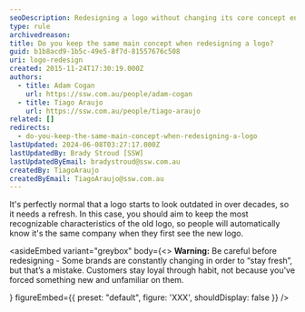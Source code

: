 ```yaml
---
seoDescription: Redesigning a logo without changing its core concept ensures brand recognition and customer loyalty.
type: rule
archivedreason:
title: Do you keep the same main concept when redesigning a logo?
guid: b1b8acd9-1b5c-49e5-8f7d-81557676c508
uri: logo-redesign
created: 2015-11-24T17:30:19.000Z
authors:
  - title: Adam Cogan
    url: https://ssw.com.au/people/adam-cogan
  - title: Tiago Araujo
    url: https://ssw.com.au/people/tiago-araujo
related: []
redirects:
  - do-you-keep-the-same-main-concept-when-redesigning-a-logo
lastUpdated: 2024-06-08T03:27:17.000Z
lastUpdatedBy: Brady Stroud [SSW]
lastUpdatedByEmail: bradystroud@ssw.com.au
createdBy: TiagoAraujo
createdByEmail: TiagoAraujo@ssw.com.au
---
```


It's perfectly normal that a logo starts to look outdated in over decades, so it needs a refresh. In this case, you should aim to keep the most recognizable characteristics of the old logo, so people will automatically know it's the same company when they first see the new logo.

<asideEmbed
  variant="greybox"
  body={<>
    **Warning:** Be careful before redesigning - Some brands are constantly changing in order to “stay fresh”, but that’s a mistake. Customers stay loyal through habit, not because you've forced something new and unfamiliar on them.

<youtubeEmbed url="https://www.youtube.com/embed/dOIRSqNqAzE" description="Video: Think Twice Before Updating Your Brand (8 min)" />
  </>}
  figureEmbed={{
    preset: "default",
    figure: 'XXX',
    shouldDisplay: false
  }}
/>
<imageEmbed
  alt="Image"
  size="large"
  showBorder={false}
  figureEmbed={{
    preset: "goodExample",
    figure: 'Good example - Although the SSW logo was completely redesigned, you can easily recognize it\'s the same company because the logo concept didn\'t change',
    shouldDisplay: true
  }}
  src="/uploads/rules/logo-redesign/sswlogo-comparison.jpg"
/>
